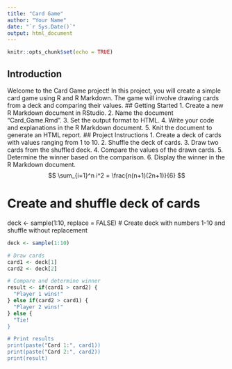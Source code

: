 ```yaml
---
title: "Card Game"
author: "Your Name"
date: "`r Sys.Date()`"
output: html_document
---
```


```r
knitr::opts_chunk$set(echo = TRUE)
```
## Introduction
Welcome to the Card Game project! In this project, you will create a simple card game using R and R Markdown. The game will involve drawing cards from a deck and comparing their values.
## Getting Started
1. Create a new R Markdown document in RStudio.
2. Name the document "Card_Game.Rmd".
3. Set the output format to HTML.
4. Write your code and explanations in the R Markdown document.
5. Knit the document to generate an HTML report.
## Project Instructions
1. Create a deck of cards with values ranging from 1 to 10.
2. Shuffle the deck of cards.
3. Draw two cards from the shuffled deck.
4. Compare the values of the drawn cards.
5. Determine the winner based on the comparison.
6. Display the winner in the R Markdown document.
$$
\sum_{i=1}^n i^2 = \frac{n(n+1)(2n+1)}{6}
$$

# Create and shuffle deck of cards
deck <- sample(1:10, replace = FALSE)  # Create deck with numbers 1-10 and shuffle without replacement
```r
deck <- sample(1:10)

# Draw cards
card1 <- deck[1]
card2 <- deck[2]

# Compare and determine winner
result <- if(card1 > card2) {
  "Player 1 wins!"
} else if(card2 > card1) {
  "Player 2 wins!"
} else {
  "Tie!
}

# Print results
print(paste("Card 1:", card1))
print(paste("Card 2:", card2))
print(result)
```